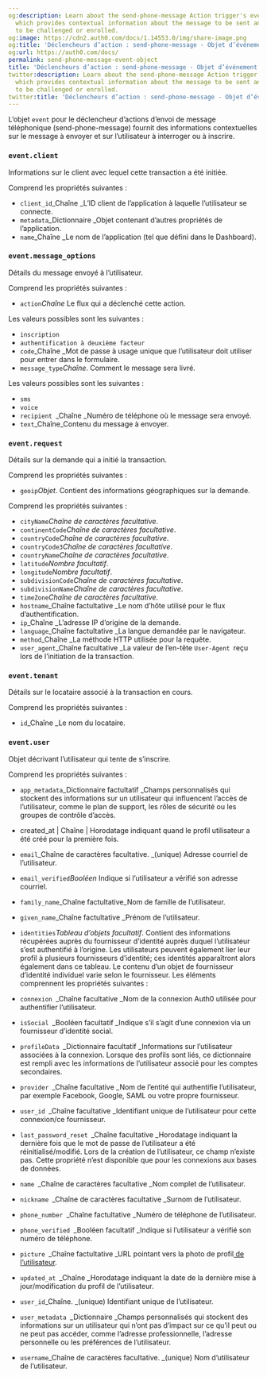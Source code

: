 ```yaml
---
og:description: Learn about the send-phone-message Action trigger's event object,
  which provides contextual information about the message to be sent and the user
  to be challenged or enrolled.
og:image: https://cdn2.auth0.com/docs/1.14553.0/img/share-image.png
og:title: 'Déclencheurs d’action : send-phone-message - Objet d’événement'
og:url: https://auth0.com/docs/
permalink: send-phone-message-event-object
title: 'Déclencheurs d’action : send-phone-message - Objet d’événement'
twitter:description: Learn about the send-phone-message Action trigger's event object,
  which provides contextual information about the message to be sent and the user
  to be challenged or enrolled.
twitter:title: 'Déclencheurs d’action : send-phone-message - Objet d’événement'
---
```


L’objet `event` pour le déclencheur d’actions d’envoi de message téléphonique (send-phone-message) fournit des informations contextuelles sur le message à envoyer et sur l’utilisateur à interroger ou à inscrire.

### `event.client`

Informations sur le client avec lequel cette transaction a été initiée.

Comprend les propriétés suivantes :

* `client_id`_Chaîne _L’ID client de l’application à laquelle l’utilisateur se connecte.
* `metadata`_Dictionnaire _Objet contenant d’autres propriétés de l’application.
* `name`_Chaîne _Le nom de l’application (tel que défini dans le Dashboard).

### `event.message_options`

Détails du message envoyé à l’utilisateur.

Comprend les propriétés suivantes :

* `action`_Chaîne_ Le flux qui a déclenché cette action.

Les valeurs possibles sont les suivantes :

* `inscription`
* `authentification à deuxième facteur`
* `code`_Chaîne _Mot de passe à usage unique que l’utilisateur doit utiliser pour entrer dans le formulaire.
* `message_type`_Chaîne_. Comment le message sera livré.

Les valeurs possibles sont les suivantes :

* `sms`
* `voice`
* `recipient `_Chaîne _Numéro de téléphone où le message sera envoyé.
* `text`_Chaîne_Contenu du message à envoyer.

### `event.request`

Détails sur la demande qui a initié la transaction.

Comprend les propriétés suivantes :

* `geoip`_Objet_. Contient des informations géographiques sur la demande.

Comprend les propriétés suivantes :

* `cityName`_Chaîne de caractères facultative_.
* `continentCode`_Chaîne de caractères facultative_.
* `countryCode`_Chaîne de caractères facultative_.
* `countryCode3`_Chaîne de caractères facultative_.
* `countryName`_Chaîne de caractères facultative_.
* `latitude`_Nombre facultatif_.
* `longitude`_Nombre facultatif_.
* `subdivisionCode`_Chaîne de caractères facultative_.
* `subdivisionName`_Chaîne de caractères facultative_.
* `timeZone`_Chaîne de caractères facultative_.
* `hostname`_Chaîne factultative _Le nom d’hôte utilisé pour le flux d’authentification.
* `ip`_Chaîne _L’adresse IP d’origine de la demande.
* `language`_Chaîne factultative _La langue demandée par le navigateur.
* `method`_Chaîne _La méthode HTTP utilisée pour la requête.
* `user_agent`_Chaîne facultative _La valeur de l’en-tête `User-Agent `reçu lors de l’initiation de la transaction.

### `event.tenant`

Détails sur le locataire associé à la transaction en cours.

Comprend les propriétés suivantes :

* `id`_Chaîne _Le nom du locataire.

### `event.user`

Objet décrivant l’utilisateur qui tente de s’inscrire.

Comprend les propriétés suivantes :

* `app_metadata`_Dictionnaire factultatif _Champs personnalisés qui stockent des informations sur un utilisateur qui influencent l’accès de l’utilisateur, comme le plan de support, les rôles de sécurité ou les groupes de contrôle d’accès.
* created_at | Chaîne | Horodatage indiquant quand le profil utilisateur a été créé pour la première fois.
* `email`_Chaîne de caractères facultative. _(unique) Adresse courriel de l’utilisateur.
* `email_verified`_Booléen_ Indique si l’utilisateur a vérifié son adresse courriel.
* `family_name`_Chaîne factultative_Nom de famille de l’utilisateur.
* `given_name`_Chaîne factultative _Prénom de l’utilisateur.
* `identities`_Tableau d’objets facultatif_. Contient des informations récupérées auprès du fournisseur d’identité auprès duquel l’utilisateur s’est authentifié à l’origine. Les utilisateurs peuvent également lier leur profil à plusieurs fournisseurs d’identité; ces identités apparaîtront alors également dans ce tableau. Le contenu d’un objet de fournisseur d’identité individuel varie selon le fournisseur. Les éléments comprennent les propriétés suivantes :

* `connexion `_Chaîne facultative _Nom de la connexion Auth0 utilisée pour authentifier l’utilisateur.
* `isSocial `_Booléen facultatif _Indique s’il s’agit d’une connexion via un fournisseur d’identité social.
* `profileData `_Dictionnaire facultatif _Informations sur l’utilisateur associées à la connexion. Lorsque des profils sont liés, ce dictionnaire est rempli avec les informations de l’utilisateur associé pour les comptes secondaires.
* `provider `_Chaîne facultative _Nom de l’entité qui authentifie l’utilisateur, par exemple Facebook, Google, SAML ou votre propre fournisseur.
* `user_id `_Chaîne facultative _Identifiant unique de l’utilisateur pour cette connexion/ce fournisseur.
* `last_password_reset `_Chaîne facultative _Horodatage indiquant la dernière fois que le mot de passe de l’utilisateur a été réinitialisé/modifié. Lors de la création de l’utilisateur, ce champ n’existe pas. Cette propriété n’est disponible que pour les connexions aux bases de données.
* `name `_Chaîne de caractères facultative _Nom complet de l’utilisateur.
* `nickname `_Chaîne de caractères facultative _Surnom de l’utilisateur.
* `phone_number `_Chaîne factultative _Numéro de téléphone de l’utilisateur.
* `phone_verified `_Booléen facultatif _Indique si l’utilisateur a vérifié son numéro de téléphone.
* `picture `_Chaîne factultative _URL pointant vers la photo de profil[ de l’utilisateur](https://auth0.com/docs/users/change-user-picture).
* `updated_at `_Chaîne _Horodatage indiquant la date de la dernière mise à jour/modification du profil de l’utilisateur.
* `user_id`_Chaîne. _(unique) Identifiant unique de l’utilisateur.
* `user_metadata `_Dictionnaire _Champs personnalisés qui stockent des informations sur un utilisateur qui n’ont pas d’impact sur ce qu’il peut ou ne peut pas accéder, comme l’adresse professionnelle, l’adresse personnelle ou les préférences de l’utilisateur.
* `username`_Chaîne de caractères facultative. _(unique) Nom d’utilisateur de l’utilisateur.